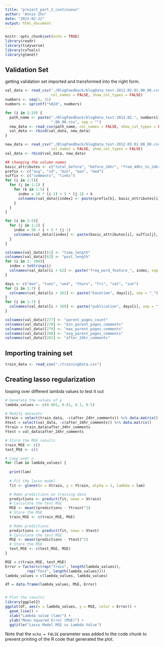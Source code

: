 ```yaml
---
title: "project_part_2_continuous"
author: "Annie Zhu"
date: "2023-02-22"
output: html_document
---
```


```r
knitr::opts_chunk$set(echo = TRUE)
library(readr)
library(tidyverse)
library(cvTools)
library(glmnet)
```

## Validation Set

getting validation set imported and transformed into the right form.

```r
val_data <- read_csv("./BlogFeedback/blogData_test-2012.02.01.00_00.csv", 
                     col_names = FALSE, show_col_types = FALSE)
numbers <- seq(1, 31)
numbers <- sprintf("%02d", numbers)

for (i in 2:29) {
  path_name <- paste("./BlogFeedback/blogData_test-2012.02.", numbers[i], 
                     ".00_00.csv", sep = "")
  new_data <- read_csv(path_name, col_names = FALSE, show_col_types = FALSE)
  val_data <- rbind(val_data, new_data)
}

new_data <- read_csv("./BlogFeedback/blogData_test-2012.03.01.00_00.csv", 
                     col_names = FALSE, show_col_types = FALSE)
val_data <- rbind(val_data, new_data)

## changing the column names
basic_attributes <- c("total_before", "before_24hr", "from_48hr_to_24hr", "first_24hr", "change_between_two_days")
prefix <- c("avg", "sd", "min", "max", "med")
suffix <- c("comments", "links")
for (i in 1:5){
  for (j in 1:2) {
    for (k in 1:5) {
      index = 10 * (i-1) + 5 * (j-1) + k
      colnames(val_data)[index] <- paste(prefix[k], basic_attributes[i], suffix[j], sep = "_")
    }
  }
}

for (i in 1:5){
  for (j in 1:2) {
    index = 50 + i + 5 * (j-1)
    colnames(val_data)[index] <- paste(basic_attributes[i], suffix[j], sep = "_")
  }
}

colnames(val_data)[61] <- "time_length"
colnames(val_data)[62] <- "post_length"
for (i in 1: 200){
  index = toString(i)
  colnames(val_data)[i + 62] <- paste("freq_word_feature_", index, sep = "")
}

days <- c("mon", "tues", "wed", "thurs", "fri", "sat", "sun")
for (i in 1:7) {
  colnames(val_data)[i + 262] <- paste("basetime", days[i], sep = "_")
}
for (i in 1:7) {
  colnames(val_data)[i + 269] <- paste("publication", days[i], sep = "_")
}

colnames(val_data)[277] <- "parent_pages_count"
colnames(val_data)[278] <- "min_parent_pages_comments"
colnames(val_data)[279] <- "max_parent_pages_comments"
colnames(val_data)[280] <- "avg_parent_pages_comments"
colnames(val_data)[281] <- "after_24hr_comments"
```

## Importing training set
```r
train_data <- read_csv("./trainingData.csv")
```

## Creating lasso regularization

looping over different lambda values to test it out

```r
# Generate the values of p
lambda_values <- c(0.001, 0.01, 0.1, 0.5)

# Modify datasets
Xtrain = select(train_data, -c(after_24hr_comments)) %>% data.matrix()
Xtest = select(val_data, -c(after_24hr_comments)) %>% data.matrix()
Ytrain = train_data$after_24hr_comments
Ytest = val_data$after_24hr_comments

# Store the MSE results
train_MSE <- c()
test_MSE <- c()

# Loop over n
for (lam in lambda_values) {
  
  print(lam)
    
  # Fit the lasso model
  fit <- glmnet(x = Xtrain, y = Ytrain, alpha = 1, lambda = lam)

  # Make predictions on training data
  predictions <- predict(fit, newx = Xtrain)
  # Calculate the test MSE
  MSE <- mean((predictions - Ytrain)^2)
  # Store the MSE
  train_MSE <- c(train_MSE, MSE)
  
  # Make predictions
  predictions <- predict(fit, newx = Xtest)
  # Calculate the test MSE
  MSE <- mean((predictions - Ytest)^2)
  # Store the MSE
  test_MSE <- c(test_MSE, MSE)
}

MSE = c(train_MSE, test_MSE)
Error = factor(c(rep("Train", length(lambda_values)),
          rep("Test", length(lambda_values))))
lambda_values = c(lambda_values, lambda_values)

df = data.frame(lambda_values, MSE, Error)


# Plot the results
library(ggplot2)
ggplot(df, aes(x = lambda_values, y = MSE, color = Error)) +
  geom_line() +
  xlab("Lambda value (lam)") +
  ylab("Mean Squared Error (MSE)") +
  ggtitle("Lasso Model MSE vs Lambda Value")


```

Note that the `echo = FALSE` parameter was added to the code chunk to prevent printing of the R code that generated the plot.
